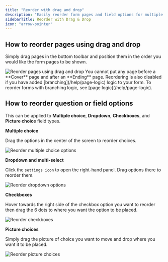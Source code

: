 ```yaml
---
title: "Reorder with drag and drop"
description: "Easily reorder form pages and field options for multiple choice, dropdown, checkboxes & picture choice questions with drag and drop."
sidebarTitle: Reorder with Drag & Drop
icon: "arrow-pointer"
---
```


## How to reorder pages using drag and drop

Simply drag pages in the bottom toolbar and position them in the order you would like the form pages to be shown.

<Frame>
  <img src="/images/guides/image-92.gif" alt="Reorder pages using drag and drop" />
</Frame>

<Note>
  You cannot put any page before a **Cover** page and after an **Ending** page. Reordering is also disabled if you have added [branching](/help/page-logic) logic to your form. To reorder forms with branching logic, see [page logic](/help/page-logic).
</Note>

## How to reorder question or field options

This can be applied to **Multiple choice**, **Dropdown**, **Checkboxes**, and **Picture choice** field types.

**Multiple choice**

Drag the options in the center of the screen to reorder choices.

<Frame>
  <img src="/images/guides/image-93.gif" alt="Reorder multiple choice options" />
</Frame>

**Dropdown and multi-select**

Click the `settings icon` to open the right-hand panel. Drag options there to reorder them.

<Frame>
  <img src="/images/guides/image-94.gif" alt="Reorder dropdown options" />
</Frame>

**Checkboxes**

Hover towards the right side of the checkbox option you want to reorder then drag the 6 dots to where you want the option to be placed.

<Frame>
  <img src="/images/guides/image-95.gif" alt="Reorder checkboxes" />
</Frame>

**Picture choices**

Simply drag the picture of choice you want to move and drop where you want it to be placed.

<Frame>
  <img src="/images/guides/image-96.gif" alt="Reorder picture choices" />
</Frame>
